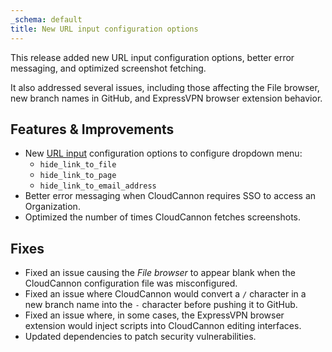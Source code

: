```yaml
---
_schema: default
title: New URL input configuration options
---
```

This release added new URL input configuration options, better error messaging, and optimized screenshot fetching.

It also addressed several issues, including those affecting the File browser, new branch names in GitHub, and ExpressVPN browser extension behavior.

## Features & Improvements

* New [URL input](/documentation/articles/url-inputs/) configuration options to configure dropdown menu:
  * `hide_link_to_file`
  * `hide_link_to_page`
  * `hide_link_to_email_address`
* Better error messaging when CloudCannon requires SSO to access an Organization.
* Optimized the number of times CloudCannon fetches screenshots.

## Fixes

* Fixed an issue causing the *File browser* to appear blank when the CloudCannon configuration file was misconfigured.
* Fixed an issue where CloudCannon would convert a `/` character in a new branch name into the `-` character before pushing it to GitHub.
* Fixed an issue where, in some cases, the ExpressVPN browser extension would inject scripts into CloudCannon editing interfaces.
* Updated dependencies to patch security vulnerabilities.